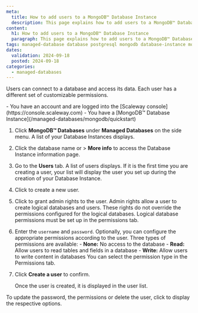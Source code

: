 ```yaml
---
meta:
  title: How to add users to a MongoDB™ Database Instance
  description: This page explains how to add users to a MongoDB™ Database Instance
content:
  h1: How to add users to a MongoDB™ Database Instance
  paragraph: This page explains how to add users to a MongoDB™ Database Instance
tags: managed-database database postgresql mongodb database-instance mongodb
dates:
  validation: 2024-09-18
  posted: 2024-09-18
categories:
  - managed-databases
---
```


Users can connect to a database and access its data. Each user has a different set of customizable permissions.

<Macro id="requirements" />

<Message type="requirement">
  - You have an account and are logged into the [Scaleway console](https://console.scaleway.com)
  - You have a [MongoDB™ Database Instance](/managed-databases/mongodb/quickstart)
</Message>

1. Click **MongoDB™ Databases** under **Managed Databases** on the side menu. A list of your Database Instances displays.
2. Click the database name or <Icon name="more" /> > **More info** to access the Database Instance information page.
3. Go to the **Users** tab. A list of users displays. If it is the first time you are creating a user, your list will display the user you set up during the creation of your Database Instance.
4. Click <Icon name="plus" /> to create a new user.
5. Click <Icon name="toggle" /> to grant admin rights to the user.
    <Message type="note">
      Admin rights allow a user to create logical databases and users. These rights do not override the permissions configured for the logical databases. Logical database permissions must be set up in the permissions tab.
    </Message>
6. Enter the `username` and `password`.
    <Message type="note">
      Optionally, you can configure the appropriate permissions according to the user.
      Three types of permissions are available:
        - **None:** No access to the database
        - **Read:** Allow users to read tables and fields in a database
        - **Write:** Allow users to write content in databases
      You can select the permission type in the Permissions tab.
    </Message>
7. Click **Create a user** to confirm.

    Once the user is created, it is displayed in the user list.

To update the password, the permissions or delete the user, click <Icon name="more" /> to display the respective options.
